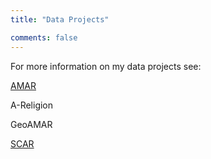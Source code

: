 ```yaml
---
title: "Data Projects"

comments: false
---
```


For more information on my data projects see:

[AMAR](<https://jkbirnir.github.io/AMAR/>)

A-Religion

GeoAMAR

[SCAR](<https://jkbirnir.github.io/SCAR/>)